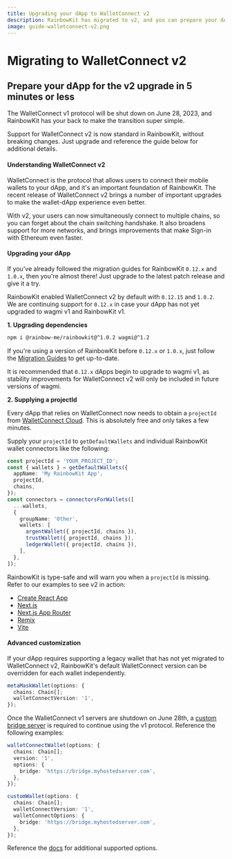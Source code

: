 ```yaml
---
title: Upgrading your dApp to WalletConnect v2
description: RainbowKit has migrated to v2, and you can prepare your dApp in 5 minutes or less
image: guide-walletconnect-v2.png
---
```


# Migrating to WalletConnect v2

## Prepare your dApp for the v2 upgrade in 5 minutes or less

The WalletConnect v1 protocol will be shut down on June 28, 2023, and RainbowKit has your back to make the transition super simple.

Support for WalletConnect v2 is now standard in RainbowKit, without breaking changes. Just upgrade and reference the guide below for additional details.

#### Understanding WalletConnect v2

WalletConnect is the protocol that allows users to connect their mobile wallets to your dApp, and it's an important foundation of RainbowKit. The recent release of WalletConnect v2 brings a number of important upgrades to make the wallet-dApp experience even better.

With v2, your users can now simultaneously connect to multiple chains, so you can forget about the chain switching handshake. It also broadens support for more networks, and brings improvements that make Sign-in with Ethereum even faster.

#### Upgrading your dApp

If you've already followed the migration guides for RainbowKit `0.12.x` and `1.0.x`, then you're almost there! Just upgrade to the latest patch release and give it a try.

RainbowKit enabled WalletConnect v2 by default with `0.12.15` and `1.0.2`. We are continuing support for `0.12.x` in case your dApp has not yet upgraded to wagmi v1 and RainbowKit v1.

**1. Upgrading dependencies**

```bash
npm i @rainbow-me/rainbowkit@^1.0.2 wagmi@^1.2
```

If you're using a version of RainbowKit before `0.12.x` or `1.0.x`, just follow the [Migration Guides](/docs/migration-guide) to get up-to-date.

It is recommended that `0.12.x` dApps begin to upgrade to wagmi v1, as stability improvements for WalletConnect v2 will only be included in future versions of wagmi.

**2. Supplying a projectId**

Every dApp that relies on WalletConnect now needs to obtain a `projectId` from [WalletConnect Cloud](https://cloud.walletconnect.com/). This is absolutely free and only takes a few minutes.

Supply your `projectId` to `getDefaultWallets` and individual RainbowKit wallet connectors like the following:

```ts
const projectId = 'YOUR_PROJECT_ID';
const { wallets } = getDefaultWallets({
  appName: 'My RainbowKit App',
  projectId,
  chains,
});
const connectors = connectorsForWallets([
  ...wallets,
  {
    groupName: 'Other',
    wallets: [
      argentWallet({ projectId, chains }),
      trustWallet({ projectId, chains }),
      ledgerWallet({ projectId, chains }),
    ],
  },
]);
```

RainbowKit is type-safe and will warn you when a `projectId` is missing. Refer to our examples to see v2 in action:

- [Create React App](https://codesandbox.io/p/sandbox/github/rainbow-me/rainbowkit/tree/main/examples/with-create-react-app)
- [Next.js](https://codesandbox.io/p/sandbox/github/rainbow-me/rainbowkit/tree/main/examples/with-next)
- [Next.js App Router](https://codesandbox.io/p/sandbox/github/rainbow-me/rainbowkit/tree/main/examples/with-next-app)
- [Remix](https://codesandbox.io/p/sandbox/github/rainbow-me/rainbowkit/tree/main/examples/with-remix)
- [Vite](https://codesandbox.io/p/sandbox/github/rainbow-me/rainbowkit/tree/main/examples/with-vite)

#### Advanced customization

If your dApp requires supporting a legacy wallet that has not yet migrated to WalletConnect v2, RainbowKit's default WalletConnect version can be overridden for each wallet independently.

```ts
metaMaskWallet(options: {
  chains: Chain[];
  walletConnectVersion: '1',
});
```

Once the WalletConnect v1 servers are shutdown on June 28th, a [custom bridge server](https://docs.walletconnect.com/1.0/bridge-server) is required to continue using the v1 protocol. Reference the following examples:

```ts
walletConnectWallet(options: {
  chains: Chain[];
  version: '1',
  options: {
    bridge: 'https://bridge.myhostedserver.com',
  },
});

customWallet(options: {
  chains: Chain[];
  walletConnectVersion: '1',
  walletConnectOptions: {
    bridge: 'https://bridge.myhostedserver.com',
  },
});
```

Reference the [docs](https://www.rainbowkit.com/docs/custom-wallet-list#walletconnect) for additional supported options.

